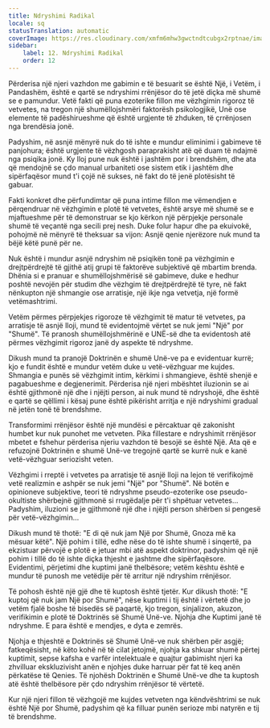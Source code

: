 ```yaml
---
title: Ndryshimi Radikal
locale: sq
statusTranslation: automatic
coverImage: https://res.cloudinary.com/xmfm6mhw3gwctndtcubgx2rptnae/image/upload/v1740468922/small_cover_tratado_de_psicologia_revolucionaria_a4c0dca4e0.webp
sidebar:
    label: 12. Ndryshimi Radikal
    order: 12
---
```

Përderisa një njeri vazhdon me gabimin e të besuarit se është Një, i Vetëm, i Pandashëm, është e qartë se ndryshimi rrënjësor do të jetë diçka më shumë se e pamundur. Vetë fakti që puna ezoterike fillon me vëzhgimin rigoroz të vetvetes, na tregon një shumëllojshmëri faktorësh psikologjikë, Unë ose elemente të padëshirueshme që është urgjente të zhduken, të çrrënjosen nga brendësia jonë.

Padyshim, në asnjë mënyrë nuk do të ishte e mundur eliminimi i gabimeve të panjohura; është urgjente të vëzhgosh paraprakisht atë që duam të ndajmë nga psiqika jonë. Ky lloj pune nuk është i jashtëm por i brendshëm, dhe ata që mendojnë se çdo manual urbaniteti ose sistem etik i jashtëm dhe sipërfaqësor mund t'i çojë në sukses, në fakt do të jenë plotësisht të gabuar.

Fakti konkret dhe përfundimtar që puna intime fillon me vëmendjen e përqendruar në vëzhgimin e plotë të vetvetes, është arsye më shumë se e mjaftueshme për të demonstruar se kjo kërkon një përpjekje personale shumë të veçantë nga secili prej nesh. Duke folur hapur dhe pa ekuivokë, pohojmë në mënyrë të theksuar sa vijon: Asnjë qenie njerëzore nuk mund ta bëjë këtë punë për ne.

Nuk është i mundur asnjë ndryshim në psiqikën tonë pa vëzhgimin e drejtpërdrejtë të gjithë atij grupi të faktorëve subjektivë që mbartim brenda. Dhënia si e pranuar e shumëllojshmërisë së gabimeve, duke e hedhur poshtë nevojën për studim dhe vëzhgim të drejtpërdrejtë të tyre, në fakt nënkupton një shmangie ose arratisje, një ikje nga vetvetja, një formë vetëmashtrimi.

Vetëm përmes përpjekjes rigoroze të vëzhgimit të matur të vetvetes, pa arratisje të asnjë lloji, mund të evidentojmë vërtet se nuk jemi "Një" por "Shumë". Të pranosh shumëllojshmërinë e UNË-së dhe ta evidentosh atë përmes vëzhgimit rigoroz janë dy aspekte të ndryshme.

Dikush mund ta pranojë Doktrinën e shumë Unë-ve pa e evidentuar kurrë; kjo e fundit është e mundur vetëm duke u vetë-vëzhguar me kujdes. Shmangia e punës së vëzhgimit intim, kërkimi i shmangieve, është shenjë e pagabueshme e degjenerimit. Përderisa një njeri mbështet iluzionin se ai është gjithmonë një dhe i njëjti person, ai nuk mund të ndryshojë, dhe është e qartë se qëllimi i kësaj pune është pikërisht arritja e një ndryshimi gradual në jetën tonë të brendshme.

Transformimi rrënjësor është një mundësi e përcaktuar që zakonisht humbet kur nuk punohet me vetveten. Pika fillestare e ndryshimit rrënjësor mbetet e fshehur përderisa njeriu vazhdon të besojë se është Një. Ata që e refuzojnë Doktrinën e shumë Unë-ve tregojnë qartë se kurrë nuk e kanë vetë-vëzhguar seriozisht veten.

Vëzhgimi i rreptë i vetvetes pa arratisje të asnjë lloji na lejon të verifikojmë vetë realizmin e ashpër se nuk jemi "Një" por "Shumë". Në botën e opinioneve subjektive, teori të ndryshme pseudo-ezoterike ose pseudo-okultiste shërbejnë gjithmonë si rrugëdalje për t'i shpëtuar vetvetes... Padyshim, iluzioni se je gjithmonë një dhe i njëjti person shërben si pengesë për vetë-vëzhgimin...

Dikush mund të thotë: "E di që nuk jam Një por Shumë, Gnoza më ka mësuar këtë". Një pohim i tillë, edhe nëse do të ishte shumë i sinqertë, pa ekzistuar përvojë e plotë e jetuar mbi atë aspekt doktrinor, padyshim që një pohim i tillë do të ishte diçka thjesht e jashtme dhe sipërfaqësore. Evidentimi, përjetimi dhe kuptimi janë thelbësore; vetëm kështu është e mundur të punosh me vetëdije për të arritur një ndryshim rrënjësor.

Të pohosh është një gjë dhe të kuptosh është tjetër. Kur dikush thotë: "E kuptoj që nuk jam Një por Shumë", nëse kuptimi i tij është i vërtetë dhe jo vetëm fjalë boshe të bisedës së paqartë, kjo tregon, sinjalizon, akuzon, verifikimin e plotë të Doktrinës së Shumë Unë-ve. Njohja dhe Kuptimi janë të ndryshme. E para është e mendjes, e dyta e zemrës.

Njohja e thjeshtë e Doktrinës së Shumë Unë-ve nuk shërben për asgjë; fatkeqësisht, në këto kohë në të cilat jetojmë, njohja ka shkuar shumë përtej kuptimit, sepse kafsha e varfër intelektuale e quajtur gabimisht njeri ka zhvilluar ekskluzivisht anën e njohjes duke harruar për fat të keq anën përkatëse të Qenies. Të njohësh Doktrinën e Shumë Unë-ve dhe ta kuptosh atë është thelbësore për çdo ndryshim rrënjësor të vërtetë.

Kur një njeri fillon të vëzhgojë me kujdes vetveten nga këndvështrimi se nuk është Një por Shumë, padyshim që ka filluar punën serioze mbi natyrën e tij të brendshme.

